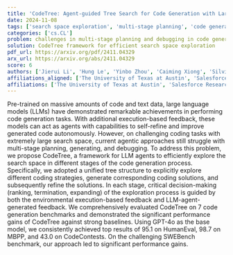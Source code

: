 ```yaml
---
title: 'CodeTree: Agent-guided Tree Search for Code Generation with Large Language Models'
date: 2024-11-08
tags: ['search space exploration', 'multi-stage planning', 'code generation', 'execution-based feedback', 'tree structure', 'large language models', 'benchmarks', 'agent-guided approaches', 'performance evaluation', 'decision-making']
categories: ['cs.CL']
problem: challenges in multi-stage planning and debugging in code generation
solution: CodeTree framework for efficient search space exploration
pdf_url: https://arxiv.org/pdf/2411.04329
arx_url: https://arxiv.org/abs/2411.04329
score: 6
authors: ['Jierui Li', 'Hung Le', 'Yinbo Zhou', 'Caiming Xiong', 'Silvio Savarese', 'Doyen Sahoo']
affiliations_aligned: ['The University of Texas at Austin', 'Salesforce Research', 'Salesforce Research', 'Salesforce Research', 'Salesforce Research', 'Salesforce Research']
affiliations: ['The University of Texas at Austin', 'Salesforce Research']
---
```



Pre-trained on massive amounts of code and text data, large language models (LLMs) have demonstrated remarkable achievements in performing code generation tasks. With additional execution-based feedback, these models can act as agents with capabilities to self-refine and improve generated code autonomously. However, on challenging coding tasks with extremely large search space, current agentic approaches still struggle with multi-stage planning, generating, and debugging. To address this problem, we propose CodeTree, a framework for LLM agents to efficiently explore the search space in different stages of the code generation process. Specifically, we adopted a unified tree structure to explicitly explore different coding strategies, generate corresponding coding solutions, and subsequently refine the solutions. In each stage, critical decision-making (ranking, termination, expanding) of the exploration process is guided by both the environmental execution-based feedback and LLM-agent-generated feedback. We comprehensively evaluated CodeTree on 7 code generation benchmarks and demonstrated the significant performance gains of CodeTree against strong baselines. Using GPT-4o as the base model, we consistently achieved top results of 95.1 on HumanEval, 98.7 on MBPP, and 43.0 on CodeContests. On the challenging SWEBench benchmark, our approach led to significant performance gains.